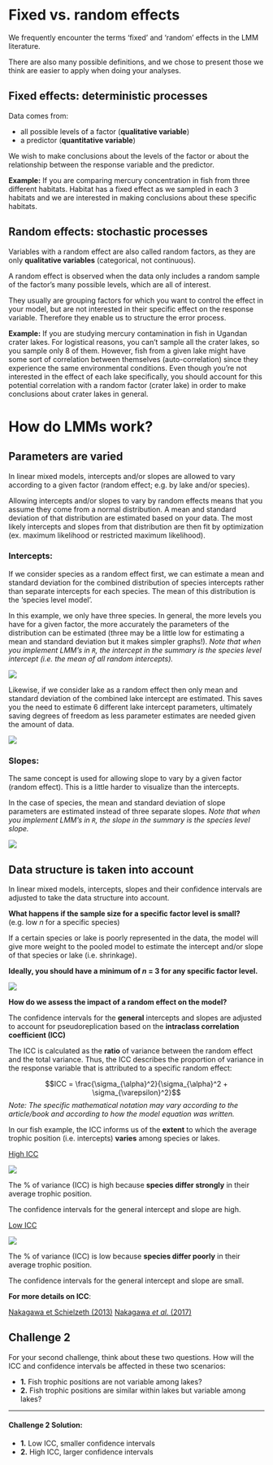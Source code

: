# Fixed vs. random effects 

We frequently encounter the terms 'fixed' and 'random' effects in the LMM literature.

There are also many possible definitions, and we chose to present those we think are easier to apply when doing your analyses.

## Fixed effects: deterministic processes 

Data comes from: 

- all possible levels of a factor (**qualitative variable**)
- a predictor (**quantitative variable**)

We wish to make conclusions about the levels of the factor or about the relationship between the response variable and the predictor.

**Example:** If you are comparing mercury concentration in fish from three different habitats. Habitat has a fixed effect as we sampled in each 3 habitats and we are interested in making conclusions about these specific habitats.

## Random effects: stochastic processes 

Variables with a random effect are also called random factors, as they are only **qualitative variables** (categorical, not continuous). 

A random effect is observed when the data only includes a random sample of the factor's many possible levels, which are all of interest. 

They usually are grouping factors for which you want to control the effect in your model, but are not interested in their specific effect on the response variable. Therefore they enable us to structure the error process.

**Example:** If you are studying mercury contamination in fish in Ugandan crater lakes. For logistical reasons, you can't sample all the crater lakes, so you sample only 8 of them. However, fish from a given lake might have some sort of correlation between themselves (auto-correlation) since they experience the same environmental conditions. Even though you're not interested in the effect of each lake specifically, you should account for this potential correlation with a random factor (crater lake) in order to make conclusions about crater lakes in general.

# How do LMMs work?

## Parameters are varied

In linear mixed models, intercepts and/or slopes are allowed to vary according to a given factor (random effect; e.g. by lake and/or species).

Allowing intercepts and/or slopes to vary by random effects means that you assume they come from a normal distribution. A mean and standard deviation of that distribution are estimated based on your data. The most likely intercepts and slopes from that distribution are then fit by optimization (ex. maximum likelihood or restricted maximum likelihood).

### Intercepts: {-}

If we consider species as a random effect first, we can estimate a mean and standard deviation for the combined distribution of species intercepts rather than separate intercepts for each species. The mean of this distribution is the 'species level model'. 

In this example, we only have three species. In general, the more levels you have for a given factor, the more accurately the parameters of the distribution can be estimated (three may be a little low for estimating a mean and standard deviation but it makes simpler graphs!). *Note that when you implement LMM's in `R`, the intercept in the summary is the species level intercept (i.e. the mean of all random intercepts).*

![](images/fig_7_w5.png)

Likewise, if we consider lake as a random effect then only mean and standard deviation of the combined lake intercept are estimated. This saves you the need to estimate 6 different lake intercept parameters, ultimately saving degrees of freedom as less parameter estimates are needed given the amount of data.

![](images/fig_8_w5.png)

### Slopes: {-}

The same concept is used for allowing slope to vary by a given factor (random effect). This is a little harder to visualize than the intercepts. 

In the case of species, the mean and standard deviation of slope parameters are estimated instead of three separate slopes. *Note that when you implement LMM's in `R`, the slope in the summary is the species level slope.*

![](images/fig_9_w5.png)

## Data structure is taken into account

In linear mixed models, intercepts, slopes and their confidence intervals are adjusted to take the data structure into account.

**What happens if the sample size for a specific factor level is small?** (e.g. low $n$ for a specific species)

If a certain species or lake is poorly represented in the data, the model will give more weight to the pooled model to estimate the intercept and/or slope of that species or lake (i.e. shrinkage).

**Ideally, you should have a minimum of $n$ = 3 for any specific factor level.**

![](images/fig_12_w5.png)

**How do we assess the impact of a random effect on the model?**

The confidence intervals for the **general** intercepts and slopes are adjusted to account for pseudoreplication based on the **intraclass correlation coefficient (ICC)**

The ICC is calculated as the **ratio** of variance between the random effect and the total variance. Thus, the ICC describes the proportion of variance in the response variable that is attributed to a specific random effect:

$$ICC = \frac{\sigma_{\alpha}^2}{\sigma_{\alpha}^2 + \sigma_{\varepsilon}^2}$$
*Note: The specific mathematical notation may vary according to the article/book and according to how the model equation was written.*

In our fish example, the ICC informs us of the **extent** to which the average trophic position (i.e. intercepts) **varies** among species or lakes.


<div class = 'two-col'>

<ins> High ICC </ins>

![](images/ICCplot2_qcbs.png)

The % of variance (ICC) is high because **species differ strongly** in their average trophic position.

The confidence intervals for the general intercept and slope are high.

<ins> Low ICC </ins>

![](images/ICCplot_qcbs.png)

The % of variance (ICC) is low because **species differ poorly** in their average trophic position.

The confidence intervals for the general intercept and slope are small.


**For more details on ICC**:

[Nakagawa et Schielzeth (2013)](https://doi.org/10.1111/j.1469-185X.2010.00141.x)
[Nakagawa *et al.* (2017)](https://doi.org/10.1098/rsif.2017.0213)

</div>


## Challenge 2

For your second challenge, think about these two questions. How will the ICC and confidence intervals be affected in these two scenarios:

- **1.** Fish trophic positions are not variable among lakes?
- **2.** Fish trophic positions are similar within lakes but variable among lakes?

---

#### **Challenge 2 Solution:** {-}

- **1.** Low ICC, smaller confidence intervals
- **2.** High ICC, larger confidence intervals
